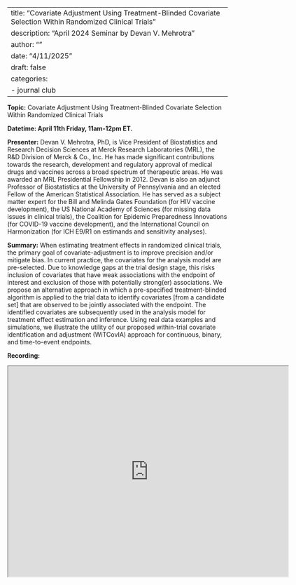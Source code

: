 
---
title: "Covariate Adjustment Using Treatment-Blinded Covariate Selection Within Randomized Clinical Trials"
description: "April 2024 Seminar by Devan V. Mehrotra"
author: ""
date: "4/11/2025"
draft: false
categories:
  - journal club
---

**Topic:** Covariate Adjustment Using Treatment-Blinded Covariate Selection Within Randomized Clinical Trials

**Datetime: April 11th Friday, 11am-12pm ET.**

**Presenter:** Devan V. Mehrotra, PhD, is Vice President of Biostatistics and Research Decision Sciences at Merck Research Laboratories (MRL), the R&D Division of Merck & Co., Inc. He has made significant contributions towards the research, development and regulatory approval of medical drugs and vaccines across a broad spectrum of therapeutic areas. He was awarded an MRL Presidential Fellowship in 2012. Devan is also an adjunct Professor of Biostatistics at the University of Pennsylvania and an elected Fellow of the American Statistical Association. He has served as a subject matter expert for the Bill and Melinda Gates Foundation (for HIV vaccine development), the US National Academy of Sciences (for missing data issues in clinical trials), the Coalition for Epidemic Preparedness Innovations (for COVID-19 vaccine development), and the International Council on Harmonization (for ICH E9/R1 on estimands and sensitivity analyses).

**Summary:** When estimating treatment effects in randomized clinical trials, the primary goal of covariate-adjustment is to improve precision and/or mitigate bias. In current practice, the covariates for the analysis model are pre-selected. Due to knowledge gaps at the trial design stage, this risks inclusion of covariates that have weak associations with the endpoint of interest and exclusion of those with potentially strong(er) associations. We propose an alternative approach in which a pre-specified treatment-blinded algorithm is applied to the trial data to identify covariates [from a candidate set] that are observed to be jointly associated with the endpoint. The identified covariates are subsequently used in the analysis model for treatment effect estimation and inference. Using real data examples and simulations, we illustrate the utility of our proposed within-trial covariate identification and adjustment (WiTCovIA) approach for continuous, binary, and time-to-event endpoints.


**Recording:** 
```{=html}
<iframe src="https://drive.google.com/file/d/15K5S_NK4kt7ydiVPYA5RV_H9FHRcrjSF/preview" width="640" height="480" allowfullscreen="true" allow="autoplay"></iframe>
```

```{=html}
<script src="https://giscus.app/client.js"
        data-repo="carswg/carswg.github.io"
        data-repo-id="R_kgDOLX8xOg"
        data-category="General"
        data-category-id="DIC_kwDOLX8xOs4CeZQB"
        data-mapping="title"
        data-strict="1"
        data-reactions-enabled="1"
        data-emit-metadata="0"
        data-input-position="bottom"
        data-theme="light_high_contrast"
        data-lang="en"
        crossorigin="anonymous"
        async>
</script>
```


